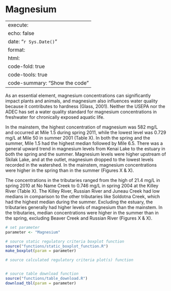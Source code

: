 # Magnesium

---
execute:
  echo: false
date: "`r Sys.Date()`"
format:
  html:
    code-fold: true
    code-tools: true
    code-summary: "Show the code"
---

As an essential element, magnesium concentrations can significantly impact
plants and animals, and magnesium also influences water quality because it contributes to
hardness (Glass, 2001). Neither the USEPA nor the ADEC has set a water quality
standard for magnesium concentrations in freshwater for chronically exposed aquatic life.

In the mainstem, the highest concentration of magnesium was 582 mg/L and
occurred at Mile 1.5 during spring 2011, while the lowest level was 0.729 mg/L at Mile
50 in summer 2001 (Table X). In both the spring and the summer, Mile 1.5 had the
highest median followed by Mile 6.5. There was a general upward trend in magnesium
levels from Kenai Lake to the estuary in both the spring and the summer. Magnesium
levels were higher upstream of Skilak Lake, and at the outlet, magnesium dropped to the
lowest levels recorded in the watershed. In the mainstem, magnesium concentrations
were higher in the spring than in the summer (Figures X & X).

The concentrations in the tributaries ranged from the high of 21.4 mg/L in spring
2010 at No Name Creek to 0.746 mg/L in spring 2004 at the Killey River (Table X). The
Killey River, Russian River and Juneau Creek had low medians in comparison to the
other tributaries like Soldotna Creek, which had the highest median during the summer.
Excluding the estuary, the tributaries generally had higher levels of magnesium than the
mainstem. In the tributaries, median concentrations were higher in the summer than in the
spring, excluding Beaver Creek and Russian River (Figures X & X).

```r

# set parameter
parameter <- "Magnesium"

# source static regulatory criteria boxplot function
source("functions/static_boxplot_function.R")
make_boxplot(param = parameter)

# source calculated regulatory criteria plot(s) function


# source table download function
source("functions/table_download.R")
download_tbl(param = parameter)

```
